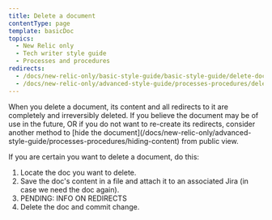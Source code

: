 ```yaml
---
title: Delete a document
contentType: page
template: basicDoc
topics:
  - New Relic only
  - Tech writer style guide
  - Processes and procedures
redirects:
  - /docs/new-relic-only/basic-style-guide/basic-style-guide/delete-document
  - /docs/new-relic-only/advanced-style-guide/processes-procedures/delete-document
---
```


<Callout variant="caution">
  When you delete a document, its content and all redirects to it are completely and irreversibly deleted. If you believe the document may be of use in the future, OR if you do not want to re-create its redirects, consider another method to [hide the document](/docs/new-relic-only/advanced-style-guide/processes-procedures/hiding-content) from public view.
</Callout>

If you are certain you want to delete a document, do this:

1. Locate the doc you want to delete. 
2. Save the doc's content in a file and attach it to an associated Jira (in case we need the doc again).
3. PENDING: INFO ON REDIRECTS
4. Delete the doc and commit change. 
